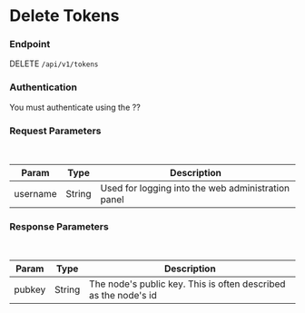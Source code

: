 # Delete Tokens



### Endpoint

DELETE `/api/v1/tokens`

### Authentication

You must authenticate using the ??


### Request Parameters

<br/>

| Param | Type | Description |
| ----- | ---- | ----------- |
| username | String | Used for logging into the web administration panel |


### Response Parameters

<br />

| Param | Type | Description |
| ----- | ---- | ----------- |
| pubkey | String | The node's public key.  This is often described as the node's id |

